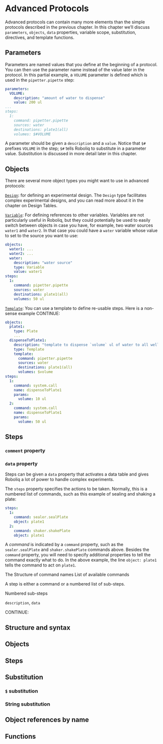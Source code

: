 # Advanced Protocols

Advanced protocols can contain many more elements than the simple protocols
described in the previous chapter.  In this chapter we'll discuss `parameters`,
`objects`, `data` properties, variable scope, substitution, directives, and template functions.

## Parameters

Parameters are named values that you define at the beginning of a protocol.
You can then use the parameter name instead of the value later in the protocol.
In this partial example, a `VOLUME` parameter is defined which is used in the
`pipetter.pipette` step:

```yaml
parameters:
  VOLUME:
    description: "amount of water to dispense"
    value: 200 ul
...
steps:
  1:
    command: pipetter.pipette
    sources: water
    destinations: plate1(all)
    volumes: $#VOLUME
```

A parameter should be given a `description` and a `value`.
Notice that `$#` prefixes `VOLUME` in the step; `$#` tells Roboliq to substitute in a parameter value.  Substitution is discussed in more detail later in this chapter.

## Objects

There are several more object types you might want to use in advanced protocols:

[`Design`](../protocol/commands.html#_Design): for defining an experimental design.
The `Design` type facilitates complex experimental designs, and you can read
more about it in the chapter on Design Tables.
  
[`Variable`](../protocol/commands.html#_Variable):
For defining references to other variables.
Variables are not particularly useful in Roboliq, but they could potentially
be used to easily switch between objects in case you have, for example,
two water sources `water1` and `water2`.  In that case you could have a `water`
variable whose value to set to the source you want to use:

```yaml
objects:
  water1: ...
  water2: ...
  water:
    description: "water source"
    type: Variable
    value: water1
steps:
  1:
    command: pipetter.pipette
    sources: water
    destinations: plate1(all)
    volumes: 50 ul
```  

[`Template`](../protocol/commands.html#_Template):
You can use a template to define re-usable steps.
Here is a non-sense example CONTINUE:

```yaml
objects:
  plate1:
    type: Plate
    ...
  dispenseToPlate1:
    description: "template to dispense `volume` ul of water to all wells on plate1"
    type: Template
    template:
      command: pipetter.pipette
      sources: water
      destinations: plate1(all)
      volumes: $volume
steps:
  1:
    command: system.call
    name: dispenseToPlate1
    params:
      volume: 10 ul
  2:
    command: system.call
    name: dispenseToPlate1
    params:
      volume: 50 ul
```

## Steps

### `comment` property


### `data` property

Steps can be given a `data` property that activates a data table and gives Roboliq
a lot of power to handle complex experiments.



The `steps` property specifies the actions to be taken.  Normally, this is
a numbered list of commands, such as this example of sealing and shaking
a plate:

```yaml
steps:
  1:
    command: sealer.sealPlate
    object: plate1
  2:
    command: shaker.shakePlate
    object: plate1
```

A *command* is indicated by a `command` property, such as the `sealer.sealPlate`
and `shaker.shakePlate` commands above.
Besides the `command` property, you will need to specify additional properties
to tell the command exactly what to do.  In the above example, the line
`object: plate1` tells the command to act on `plate1`.

The 
Structure of command names
List of available commands

A step is either a command or a numbered list of sub-steps.



Numbered sub-steps

`description`, `data`

CONTINUE:

## Structure and syntax

## Objects

## Steps

## Substitution

### `$` substitution

### String substitution

## Object references by name

## Functions
